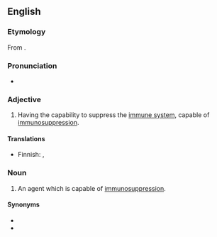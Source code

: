 ==English==

===Etymology===
From {{prefix|en|immuno|suppressive}}.

===Pronunciation===
* {{rhymes|en|ɛsɪv|s=6}}

===Adjective===
{{en-adj}}

# {{lb|en|pharmaceutical effect|immunology}} Having the capability to suppress the [[immune system]], capable of [[immunosuppression]].

====Translations====
{{trans-top|capable of immunosuppression}}
* Finnish: {{t|fi|[[hylkimistä]] [[estävä]]}}, {{t|fi|immunosuppressiivinen}}
{{trans-mid}}
{{trans-bottom}}

===Noun===
{{en-noun}}

# {{lb|en|pharmaceutical drug|immunology}} An agent which is capable of [[immunosuppression]].

====Synonyms====
* {{l|en|immunosuppressor}}
* {{l|en|immunosuppressant}}